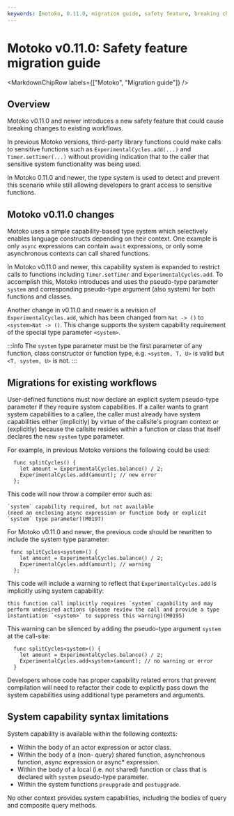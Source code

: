 ```yaml
---
keywords: [motoko, 0.11.0, migration guide, safety feature, breaking change]
---
```



# Motoko v0.11.0: Safety feature migration guide

<MarkdownChipRow labels={["Motoko", "Migration guide"]} />

## Overview

Motoko v0.11.0 and newer introduces a new safety feature that could cause breaking changes to existing workflows.

In previous Motoko versions, third-party library functions could make calls to sensitive functions such as `ExperimentalCycles.add(...)` and `Timer.setTimer(...)` without providing indication that to the caller that sensitive system functionality was being used.

In Motoko 0.11.0 and newer, the type system is used to detect and prevent this scenario while still allowing developers to grant access to sensitive functions.

## Motoko v0.11.0 changes

Motoko uses a simple capability-based type system which selectively enables language constructs depending on their context. One example is only `async` expressions can contain `await` expressions, or only some asynchronous contexts can call shared functions.

In Motoko v0.11.0 and newer, this capability system is expanded to restrict calls to functions including `Timer.setTimer` and `ExperimentalCycles.add`. To accomplish this, Motoko introduces and uses the pseudo-type parameter `system` and corresponding pseudo-type argument (also system) for both functions and classes.

Another change in v0.11.0 and newer is a revision of `ExperimentalCycles.add`, which has been changed from `Nat -> ()` to `<system>Nat -> ()`. This change supports the system capability requirement of the special type parameter `<system>`.

:::info
The `system` type parameter must be the first parameter of any function, class constructor or function type, e.g. `<system, T, U>` is valid but `<T, system, U>` is not.
:::

## Migrations for existing workflows

User-defined functions must now declare an explicit system pseudo-type parameter if they require system capabilities. If a caller wants to grant system capabilities to a callee, the caller must already have system capabilities either (implicitly) by virtue of the callsite's program context or (explicitly) because the callsite resides within a function or class that itself declares the new `system`  type parameter.

For example, in previous Motoko versions the following could be used:

```motoko
  func splitCycles() {
    let amount = ExperimentalCycles.balance() / 2;
    ExperimentalCycles.add(amount); // new error
  };
```

This code will now throw a compiler error such as:

```
`system` capability required, but not available
(need an enclosing async expression or function body or explicit `system` type parameter)(M0197)
```

For Motoko v0.11.0 and newer, the previous code should be rewritten to include the system type parameter:

```motoko
 func splitCycles<system>() {
    let amount = ExperimentalCycles.balance() / 2;
    ExperimentalCycles.add(amount); // warning
  };
```

This code will include a warning to reflect that `ExperimentalCycles.add` is implicitly using system capability:

```
this function call implicitly requires `system` capability and may perform undesired actions (please review the call and provide a type instantiation `<system>` to suppress this warning)(M0195)
```

This warning can be silenced by adding the pseudo-type argument `system` at the call-site:

```motoko
  func splitCycles<system>() {
    let amount = ExperimentalCycles.balance() / 2;
    ExperimentalCycles.add<system>(amount); // no warning or error
  }
```

Developers whose code has proper capability related errors that prevent compilation will need to refactor their code to explicitly pass down the system capabilities using additional type parameters and arguments.

## System capability syntax limitations

System capability is available within the following contexts:

- Within the body of an actor expression or actor class.
- Within the body of a (non- query) shared function, asynchronous function, async expression or async* expression.
- Within the body of a local (i.e. not shared) function or class that is declared with `system` pseudo-type parameter.
- Within the system functions `preupgrade` and `postupgrade`.

No other context provides system capabilities, including the bodies of query and composite query methods.




